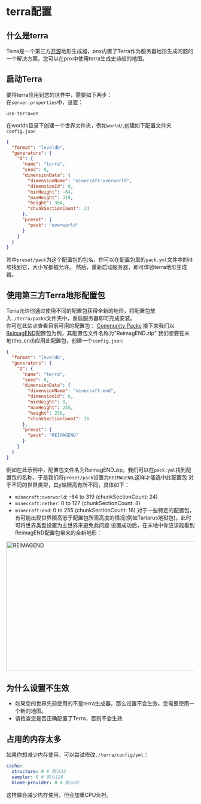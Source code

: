 # terra配置 

## 什么是terra  

Terra是一个第三方[开源](https://github.com/PolyhedralDev/Terra)地形生成器，pnx内置了Terra作为服务器地形生成问题的一个解决方案，您可以在pnx中使用terra生成史诗般的地图。  


## 启动Terra  
要将terra应用到您的世界中，需要如下两步：  
在`server.properties`中，设置：
```properties
use-terra=on
```
在worlds目录下创建一个世界文件夹，例如`world/`,创建如下配置文件夹`config.json`
```json
{
  "format": "leveldb",
  "generators": {
    "0": {
      "name": "terra",
      "seed": 0,
      "dimensionData": {
        "dimensionName": "minecraft:overworld",
        "dimensionId": 0,
        "minHeight": -64,
        "maxHeight": 319,
        "height": 384,
        "chunkSectionCount": 24
      },
      "preset": {
        "pack": "overworld"
      }
    }
  }
}
```
其中`preset/pack`为这个配置包的包名，你可以在配置包里的`pack.yml`文件中的id项找到它，大小写都被允许。
然后，重新启动服务器，即可体验terra地形生成器。

## 使用第三方Terra地形配置包
Terra允许你通过使用不同的配置包获得全新的地形，将配置包放入`./terra/packs`文件夹中，重启服务器即可完成安装。  
你可在此站点查看目前可用的配置包： [Community Packs](https://terra.polydev.org/config/community-packs.html)
接下来我们以[ReimagEND](https://github.com/justaureus/ReimagEND)配置包为例，其配置包文件名称为"ReimagEND.zip"
我们想要在末地(the_end)应用此配置包，创建一个`config.json`:
```json
{
  "format": "leveldb",
  "generators": {
    "2": {
      "name": "terra",
      "seed": 0,
      "dimensionData": {
        "dimensionName": "minecraft:end",
        "dimensionId": 0,
        "minHeight": 0,
        "maxHeight": 255,
        "height": 256,
        "chunkSectionCount": 16
      },
      "preset": {
        "pack": "REIMAGEND"
      }
    }
  }
}
```
例如在此示例中，配置包文件名为ReimagEND.zip，我们可以在`pack.yml`找到配置包的名称，于是我们将`preset/pack`设置为`REIMAGEND`,这样才能选中此配置包
对于不同的世界类型，其y轴限高有所不同，具体如下：
- `minecraft:overworld`:    -64 to 319      (chunkSectionCount: 24)
- `minecraft:nether`:         0 to 127      (chunkSectionCount: 8)
- `minecraft:end`:            0 to 255      (chunkSectionCount: 16)
对于一些特定的配置包，有可能出现世界限高低于配置包所需高度的情况(例如Tartarus地狱包)，此时可将世界类型设置为主世界来避免此问题
设置成功后，在末地中你应该能看到ReimagEND配置包带来的全新地形：  

<div style={{'text-align': 'center'}}>
    <img alt="REIMAGEND" height="347" src="/docs/terra_faq/ReimagEND_min.png" width="640"/>
</div>

## 为什么设置不生效  
- 如果您的世界先前使用的不是terra生成器，那么设置不会生效，您需要使用一个新的地图。  
- 请检查您是否正确配置了Terra，否则不会生效

## 占用的内存太多  
如果你想减少内存使用，可以尝试修改`./terra/config/yml`：
```yaml
cache:
  structure: 0 # 默认32
  sampler: 0 # 默认128
  biome-provider: 0 # 默认32
```
这样做会减少内存使用，但会加重CPU负担。  